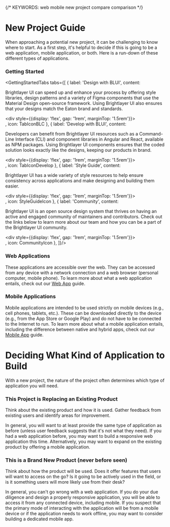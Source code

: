 
{/* KEYWORDS: web mobile new project compare comparison */}

# New Project Guide

When approaching a potential new project, it can be challenging to know where to start. As a first step, it's helpful to decide if this is going to be a web application, mobile application, or both. Here is a run-down of these different types of applications.

### Getting Started

<GettingStartedTabs tabs={[
    {
        label: 'Design with BLUI',
        content:
        <div>
            <p>Brightlayer UI can speed up and enhance your process by offering style libraries, design patterns and a variety of Figma components that use the Material Design open-source framework. Using Brightlayer UI also ensures that your designs match the Eaton brand and standards.</p>
            <div style={{display: 'flex', gap: '1rem', marginTop: '1.5rem'}}>
                <VariantIllustration
                    noPadding={true}
                    iconImage={Getstarted}
                    label='Get started'
                    description='A dedicated page to introduce you and your teams to the universe of Brightlayer UI.'
                    height='196px'
                    width='200px'
                    url='https://brightlayer-ui.github.io/design/intro'
                />
                <VariantIllustration
                    noPadding={true}
                    iconImage={Stickersheet}
                    label='Figma sticker sheet'
                    description='Material and Brightlayer UI tokens and components in Figma (Material Design 3).'
                    height='196px'
                    width='200px'
                    url='https://www.figma.com/community/file/1108703646592220015'
                />
                <VariantIllustration
                    noPadding={true}
                    iconImage={DesignPatterns}
                    label='Design patterns'
                    description='Common interactions and designs found in Brightlayer UI applications.'
                    height='196px'
                    width='200px'
                    url='https://brightlayer-ui.github.io/patterns'
                />
            </div>
        </div>,
        icon: TabIconBLC
    },
    { 
        label: 'Develop with BLUI',
        content:
        <div>
            <p>Developers can benefit from Brightlayer UI resources such as a Command-Line Interface (CLI) and component libraries in Angular and React, available as NPM packages. Using Brightlayer UI components ensures that the coded solution looks exactly like the designs, keeping our products in brand.</p>
            <div style={{display: 'flex', gap: '1rem', marginTop: '1.5rem'}}>
                <VariantIllustration
                    noPadding={true}
                    iconImage={EnvSetup}
                    label='Environment setup'
                    description='We walk through the basics of getting your system set up to develop.'
                    height='196px'
                    width='200px'
                    url='https://brightlayer-ui.github.io/development/environment'
                />
                <VariantIllustration
                    noPadding={true}
                    iconImage={ReactImage}
                    label='React'
                    description='Instructions to guide you through starting a new Brightlayer UI project using React.'
                    height='196px'
                    width='200px'
                    url='https://brightlayer-ui.github.io/development/frameworks-web/react'
                />
                <VariantIllustration
                    noPadding={true}
                    iconImage={ReactNativeImage}
                    label='React Native'
                    description='Instructions to guide you through starting a new Brightlayer UI project using React Native.'
                    height='196px'
                    width='200px'
                    url='https://brightlayer-ui.github.io/development/frameworks-mobile/react-native'
                />
            </div>
        </div>,
        icon: TabIconDevelop
    },
    {
        label: 'Style Guide',
        content:
        <div>
            <p>Brightlayer UI has a wide variety of style resources to help ensure consistency across applications and make designing and building them easier.</p>
            <div style={{display: 'flex', gap: '1rem', marginTop: '1.5rem'}}>
                <VariantIllustration
                    noPadding={true}
                    iconImage={IconLibImage}
                    label='Icon Library'
                    description='Browse the library of icons available in Brightlayer UI including Material icons as well as custom ones for Brightlayer UI applications.'
                    height='196px'
                    width='200px'
                    url='https://brightlayer-ui.github.io/style/icon-library'
                />
                <VariantIllustration
                    noPadding={true}
                    iconImage={ThemesImage}
                    label='Themes'
                    description='Learn more about Brightlayer UI themes and how they can help you build applications that adhere to our design guidelines.'
                    height='196px'
                    width='200px'
                    url='https://brightlayer-ui.github.io/style/themes'
                />
                <VariantIllustration
                    noPadding={true}
                    iconImage={ColorPallette}
                    label='Color Palette'
                    description='Browse all of the UI, Status, and Charting colors available from Brightlayer UI and when to use them.'
                    height='196px'
                    width='200px'
                    url='https://brightlayer-ui.github.io/style/color'
                />
            </div>
        </div>,
        icon: StyleGuideIcon
    },
    {
        label: 'Community',
        content:
        <div>
            <p>Brightlayer UI is an open source design system that thrives on having an active and engaged community of maintainers and contributors. Check out the links below to learn more about our team and how you can be a part of the Brightlayer UI community.</p>
            <div style={{display: 'flex', gap: '1rem', marginTop: '1.5rem'}}>
                <VariantIllustration
                    noPadding={true}
                    iconImage={Roadmap}
                    label='Roadmap'
                    description='See what we have planned in the backlog for future versions of Brightlayer UI.'
                    height='196px'
                    width='200px'
                    url='https://brightlayer-ui.github.io/roadmap'
                />
                <VariantIllustration
                    noPadding={true}
                    iconImage={ReleaseNotes}
                    label='Release notes'
                    description='A complete history of notes for all previous releases of Brightlayer UI.'
                    height='196px'
                    width='200px'
                    url='https://brightlayer-ui.github.io/release-notes'
                />
                <VariantIllustration
                    noPadding={true}
                    iconImage={ContactUs}
                    label='Contact us'
                    description='Get in touch with our team'
                    height='196px'
                    width='200px'
                    url='https://brightlayer-ui.github.io/community/contactus'
                />
            </div>
        </div>,
        icon: CommunityIcon
    },
  ]}/>

### Web Applications

These applications are accessible over the web. They can be accessed from any device with a network connection and a web browser (personal computer, mobile phone). To learn more about what a web application entails, check out our [Web App](https://brightlayer-ui.github.io/get-started/web) guide.

### Mobile Applications

Mobile applications are intended to be used strictly on mobile devices (e.g., cell phones, tablets, etc.). These can be downloaded directly to the device (e.g., from the App Store or Google Play) and do not have to be connected to the Internet to run. To learn more about what a mobile application entails, including the difference between native and hybrid apps, check out our [Mobile App](https://brightlayer-ui.github.io/get-started/mobile) guide.

<Divider />

# Deciding What Kind of Application to Build

With a new project, the nature of the project often determines which type of application you will need.

### This Project is Replacing an Existing Product

Think about the existing product and how it is used. Gather feedback from existing users and identify areas for improvement.

In general, you will want to at least provide the same type of application as before (unless user feedback suggests that it's not what they need). If you had a web application before, you may want to build a responsive web application this time. Alternatively, you may want to expand on the existing product by offering a mobile application.

### This is a Brand New Product (never before seen)

Think about how the product will be used. Does it offer features that users will want to access on the go? Is it going to be actively used in the field, or is it something users will more likely use from their desk?

In general, you can't go wrong with a web application. If you do your due diligence and design a properly responsive application, you will be able to access it from any connected device, including mobile. If you suspect that the primary mode of interacting with the application will be from a mobile device or if the application needs to work offline, you may want to consider building a dedicated mobile app.